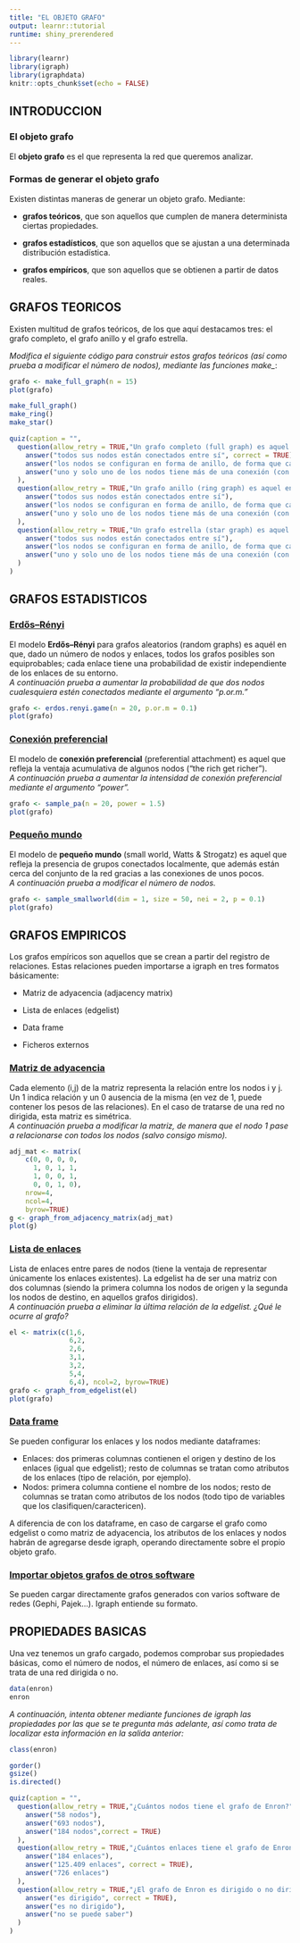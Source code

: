 ```yaml
---
title: "EL OBJETO GRAFO"
output: learnr::tutorial
runtime: shiny_prerendered
---
```


```r
library(learnr)
library(igraph)
library(igraphdata)
knitr::opts_chunk$set(echo = FALSE)
```


## INTRODUCCION

### El objeto grafo 

El **objeto grafo** es el que representa la red que queremos analizar.

### Formas de generar el objeto grafo

Existen distintas maneras de generar un objeto grafo. Mediante:  

* **grafos teóricos**, que son aquellos que cumplen de manera determinista ciertas propiedades.  

* **grafos estadísticos**, que son aquellos que se ajustan a una determinada distribución estadística.  

* **grafos empíricos**, que son aquellos que se obtienen a partir de datos reales.  

## GRAFOS TEORICOS

Existen multitud de grafos teóricos, de los que aquí destacamos tres: el grafo completo, el grafo anillo y el grafo estrella.

*Modifica el siguiente código para construir estos grafos teóricos (así como prueba a modificar el número de nodos), mediante las funciones make_*:

```r
grafo <- make_full_graph(n = 15)
plot(grafo)
```

```r
make_full_graph()
make_ring()
make_star()
```


```r
quiz(caption = "",
  question(allow_retry = TRUE,"Un grafo completo (full graph) es aquel en que",
    answer("todos sus nodos están conectados entre sí", correct = TRUE),
    answer("los nodos se configuran en forma de anillo, de forma que cada cual tiene exactamente dos vecinos"),
    answer("uno y solo uno de los nodos tiene más de una conexión (con el resto de nodos)")
  ),
  question(allow_retry = TRUE,"Un grafo anillo (ring graph) es aquel en que",
    answer("todos sus nodos están conectados entre sí"),
    answer("los nodos se configuran en forma de anillo, de forma que cada cual tiene exactamente dos vecinos", correct = TRUE),
    answer("uno y solo uno de los nodos tiene más de una conexión (con el resto de nodos)")
  ),
  question(allow_retry = TRUE,"Un grafo estrella (star graph) es aquel en que",
    answer("todos sus nodos están conectados entre sí"),
    answer("los nodos se configuran en forma de anillo, de forma que cada cual tiene exactamente dos vecinos"),
    answer("uno y solo uno de los nodos tiene más de una conexión (con el resto de nodos)", correct = TRUE)
  )
)
```

## GRAFOS ESTADISTICOS

### <a href="https://igraph.org/r/doc/erdos.renyi.game.html" target="_blank">Erdős–Rényi</a>

El modelo **Erdős–Rényi** para grafos aleatorios (random graphs) es aquél en que, dado un número de nodos y enlaces, todos los grafos posibles son equiprobables; cada enlace tiene una probabilidad de existir independiente de los enlaces de su entorno.
<br>*A continuación prueba a aumentar la probabilidad de que dos nodos cualesquiera estén conectados mediante el argumento "p.or.m."*

```r
grafo <- erdos.renyi.game(n = 20, p.or.m = 0.1)
plot(grafo)
```

### <a href="https://igraph.org/r/doc/sample_pa.html" target="_blank">Conexión preferencial</a>

El modelo de **conexión preferencial** (preferential attachment) es aquel que refleja la ventaja acumulativa de algunos nodos ("the rich get richer").
<br>*A continuación prueba a aumentar la intensidad de conexión preferencial mediante el argumento "power".*

```r
grafo <- sample_pa(n = 20, power = 1.5)
plot(grafo)
```

### <a href="https://igraph.org/r/doc/sample_smallworld.html" target="_blank">Pequeño mundo</a>

El modelo de **pequeño mundo** (small world, Watts & Strogatz) es aquel que refleja la presencia de grupos conectados localmente, que además están cerca del conjunto de la red gracias a las conexiones de unos pocos.
<br>*A continuación prueba a modificar el número de nodos.*

```r
grafo <- sample_smallworld(dim = 1, size = 50, nei = 2, p = 0.1)
plot(grafo)
```


## GRAFOS EMPIRICOS

Los grafos empíricos son aquellos que se crean a partir del registro de relaciones. Estas relaciones pueden importarse a igraph en tres formatos básicamente:

- Matriz de adyacencia (adjacency matrix)

- Lista de enlaces (edgelist)

- Data frame

- Ficheros externos

### <a href="https://igraph.org/r/doc/graph_from_adjacency_matrix.html" target="_blank">Matriz de adyacencia</a>

Cada elemento (i,j) de la matriz representa la relación entre los nodos i y j. Un 1 indica relación y un 0 ausencia de la misma (en vez de 1, puede contener los pesos de las relaciones). En el caso de tratarse de una red no dirigida, esta matriz es simétrica.
<br>*A continuación prueba a modificar la matriz, de manera que el nodo 1 pase a relacionarse con todos los nodos (salvo consigo mismo).*

```r
adj_mat <- matrix( 
    c(0, 0, 0, 0,
      1, 0, 1, 1,
      1, 0, 0, 1,
      0, 0, 1, 0), 
    nrow=4,              
    ncol=4,
    byrow=TRUE)
g <- graph_from_adjacency_matrix(adj_mat)
plot(g)
```

### <a href="https://igraph.org/r/doc/graph_from_edgelist.html" target="_blank">Lista de enlaces</a>

Lista de enlaces entre pares de nodos (tiene la ventaja de representar únicamente los enlaces existentes). La edgelist ha de ser una matriz con dos columnas (siendo la primera columna los nodos de origen y la segunda los nodos de destino, en aquellos grafos dirigidos).
<br>*A continuación prueba a eliminar la última relación de la edgelist. ¿Qué le ocurre al grafo?*

```r
el <- matrix(c(1,6, 
               6,2, 
               2,6, 
               3,1,
               3,2,
               5,4,
               6,4), ncol=2, byrow=TRUE)
grafo <- graph_from_edgelist(el)
plot(grafo)
```


### <a href="https://igraph.org/r/doc/graph_from_data_frame.html" target="_blank">Data frame</a>

Se pueden configurar los enlaces y los nodos mediante dataframes:

- Enlaces: dos primeras columnas contienen el origen y destino de los enlaces (igual que edgelist); resto de columnas se tratan como atributos de los enlaces (tipo de relación, por ejemplo).  
- Nodos: primera columna contiene el nombre de los nodos; resto de columnas se tratan como atributos de los nodos (todo tipo de variables que los clasifiquen/caractericen). 

A diferencia de con los dataframe, en caso de cargarse el grafo como edgelist o como matriz de adyacencia, los atributos de los enlaces y nodos habrán de agregarse desde igraph, operando directamente sobre el propio objeto grafo.

### <a href="https://igraph.org/r/doc/read_graph.html" target="_blank">Importar objetos grafos de otros software</a>

Se pueden cargar directamente grafos generados con varios software de redes (Gephi, Pajek...). Igraph entiende su formato.

## PROPIEDADES BASICAS

Una vez tenemos un grafo cargado, podemos comprobar sus propiedades básicas, como el número de nodos, el número de enlaces, así como si se trata de una red dirigida o no.

```r
data(enron)
enron
```

*A continuación, intenta obtener mediante funciones de igraph las propiedades por las que se te pregunta más adelante, así como trata de localizar esta información en la salida anterior:*

```r
class(enron)
```

```r
gorder()
gsize()
is.directed()
```

```r
quiz(caption = "",
  question(allow_retry = TRUE,"¿Cuántos nodos tiene el grafo de Enron?",
    answer("58 nodos"),
    answer("693 nodos"),
    answer("184 nodos",correct = TRUE)
  ),
  question(allow_retry = TRUE,"¿Cuántos enlaces tiene el grafo de Enron?",
    answer("184 enlaces"),
    answer("125.409 enlaces", correct = TRUE),
    answer("726 enlaces")
  ),
  question(allow_retry = TRUE,"¿El grafo de Enron es dirigido o no dirigido?",
    answer("es dirigido", correct = TRUE),
    answer("es no dirigido"),
    answer("no se puede saber")
  )
)
```